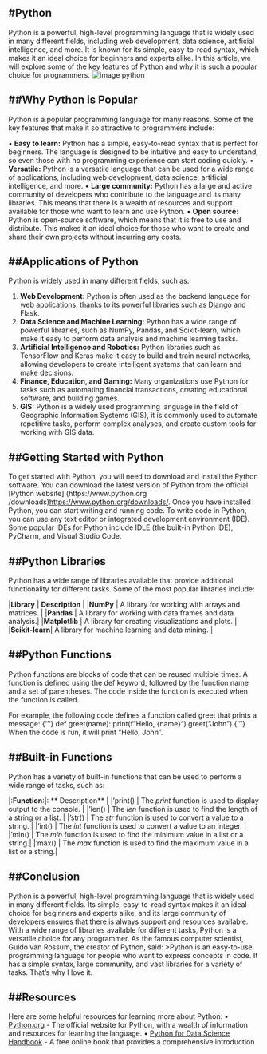 #Python
------------------------------------------------------------------------------------------
Python is a powerful, high-level programming language that is widely used in many different fields,
including web development, data science, artificial intelligence, and more. It is known for its simple,
easy-to-read syntax, which makes it an ideal choice for beginners and experts alike. In this article,
we will explore some of the key features of Python and why it is such a popular choice for
programmers.
![image python](C:/Users/Monica/Pictures/python.png)

##Why Python is Popular
---------------------------------------------------------------------------------------------------
Python is a popular programming language for many reasons. Some of the key features that make
it so attractive to programmers include:

• **Easy to learn:** Python has a simple, easy-to-read syntax that is perfect for beginners. The
language is designed to be intuitive and easy to understand, so even those with no
programming experience can start coding quickly.
• **Versatile:** Python is a versatile language that can be used for a wide range of applications,
including web development, data science, artificial intelligence, and more.
• **Large community:** Python has a large and active community of developers who contribute to
the language and its many libraries. This means that there is a wealth of resources and support
available for those who want to learn and use Python.
• **Open source:** Python is open-source software, which means that it is free to use and
distribute. This makes it an ideal choice for those who want to create and share their own
projects without incurring any costs.

##Applications of Python
-----------------------------------------------------------------------------------------------
Python is widely used in many different fields, such as:

1. **Web Development:** Python is often used as the backend language for web applications,
thanks to its powerful libraries such as Django and Flask.
2. **Data Science and Machine Learning:** Python has a wide range of powerful libraries, such as
NumPy, Pandas, and Scikit-learn, which make it easy to perform data analysis and machine
learning tasks.
3. **Artificial Intelligence and Robotics:** Python libraries such as TensorFlow and Keras make it
easy to build and train neural networks, allowing developers to create intelligent systems that
can learn and make decisions.
4. **Finance, Education, and Gaming:** Many organizations use Python for tasks such as
automating financial transactions, creating educational software, and building games.
5. **GIS:** Python is a widely used programming language in the field of Geographic Information
Systems (GIS), it is commonly used to automate repetitive tasks, perform complex analyses,
and create custom tools for working with GIS data.

##Getting Started with Python
---------------------------------------------------------------------------------------------
To get started with Python, you will need to download and install the Python software. You can
download the latest version of Python from the official [Python website] (https://www.python.org
/downloads)<https://www.python.org/downloads/>. Once you have installed Python, you can start writing and running code.
To write code in Python, you can use any text editor or integrated development environment (IDE).
Some popular IDEs for Python include IDLE (the built-in Python IDE), PyCharm, and Visual Studio
Code.

##Python Libraries
------------------------------------------------------------------------------------------------
Python has a wide range of libraries available that provide additional functionality for different
tasks. Some of the most popular libraries include:

|**Library**     |                  **Description**                         |
|**NumPy**       | A library for working with arrays and matrices.          |
|**Pandas**      | A library for working with data frames and data analysis.|
|**Matplotlib**  | A library for creating visualizations and plots.         |
|**Scikit-learn**| A library for machine learning and data mining.          |

##Python Functions
------------------------------------------------------------------------------------------------
Python functions are blocks of code that can be reused multiple times. A function is defined using
the def keyword, followed by the function name and a set of parentheses. The code inside the
function is executed when the function is called.

For example, the following code defines a function called greet that prints a message:
{'''}
def greet(name):
print(f"Hello, {name}")
greet("John")
{'''}
When the code is run, it will print "Hello, John".

##Built-in Functions
-------------------------------------------------------------------------------------------------
Python has a variety of built-in functions that can be used to perform a wide range of tasks, such
as:

|:**Function**:|:                ** Description**                                         |
|'print()    | The *print* function is used to display output to the console.             |
|'len()      | The *len* function is used to find the length of a string or a list.       |
|'str()      | The *str* function is used to convert a value to a string.                 |
|'int()      | The *int* function is used to convert a value to an integer.               |
|'min()      | The *min* function is used to find the minimum value in a list or a string.|
|'max()      | The *max* function is used to find the maximum value in a list or a string.|

##Conclusion
-------------------------------------------------------------------------------------------------
Python is a powerful, high-level programming language that is widely used in many different fields.
Its simple, easy-to-read syntax makes it an ideal choice for beginners and experts alike, and its
large community of developers ensures that there is always support and resources available. With
a wide range of libraries available for different tasks, Python is a versatile choice for any
programmer.
As the famous computer scientist, Guido van Rossum, the creator of Python, said:
>Python is an easy-to-use programming language for people who want to express concepts in
code. It has a simple syntax, large community, and vast libraries for a variety of tasks. That's
why I love it.

##Resources
-----------------------------------------------------------------------------------------------
Here are some helpful resources for learning more about Python:
• [Python.org](https://www.python.org/downloads/) - The official website for Python, with a wealth of information and resources for
learning the language.
• [Python for Data Science Handbook](https://jakevdp.github.io/PythonDataScienceHandbook/) - A free online book that provides a comprehensive
introduction


